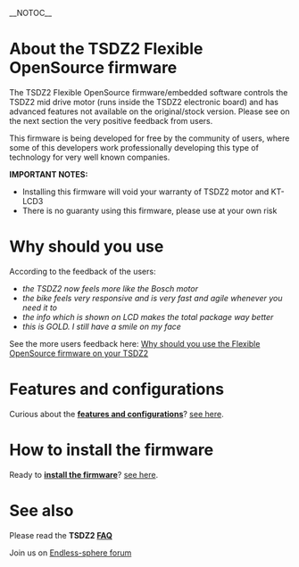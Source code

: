 __NOTOC__
= About the TSDZ2 Flexible OpenSource firmware =

The TSDZ2 Flexible OpenSource firmware/embedded software controls the TSDZ2 mid drive motor (runs inside the TSDZ2 electronic board) and has advanced features not available on the original/stock version. Please see on the next section the very positive feedback from users.

This firmware is being developed for free by the community of users, where some of this developers work professionally developing this type of technology for very well known companies.

'''IMPORTANT NOTES:'''
* Installing this firmware will void your warranty of TSDZ2 motor and KT-LCD3
* There is no guaranty using this firmware, please use at your own risk

= Why should you use =

According to the feedback of the users:
* ''the TSDZ2 now feels more like the Bosch motor''
* ''the bike feels very responsive and is very fast and agile whenever you need it to''
* ''the info which is shown on LCD makes the total package way better''
* ''this is GOLD. I still have a smile on my face''

See the more users feedback here: [[Why should you use the Flexible OpenSource firmware on your TSDZ2]]

= Features and configurations =

Curious about the '''[[TSDZ2 and KT LCD3 advanced features with Flexible OpenSource firmwares|features and configurations]]'''? [[TSDZ2 and KT LCD3 advanced features with Flexible OpenSource firmwares|see here]].

= How to install the firmware =

Ready to '''[[How to install the Flexible OpenSource firmware|install the firmware]]'''? [[How to install the Flexible OpenSource firmware|see here]].

= See also =

Please read the '''TSDZ2 [[FAQ]]'''

Join us on [https://endless-sphere.com/forums/viewtopic.php?f=28&t=79788 Endless-sphere forum]